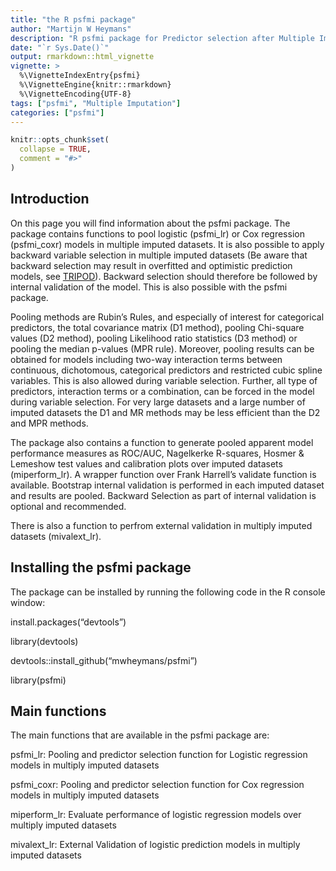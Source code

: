 ```yaml
---
title: "the R psfmi package"
author: "Martijn W Heymans"
description: "R psfmi package for Predictor selection after Multiple Imputation in Logistic and Cox Regression models"
date: "`r Sys.Date()`"
output: rmarkdown::html_vignette
vignette: >
  %\VignetteIndexEntry{psfmi}
  %\VignetteEngine{knitr::rmarkdown}
  %\VignetteEncoding{UTF-8}
tags: ["psfmi", "Multiple Imputation"]
categories: ["psfmi"]  
---
```


```r
knitr::opts_chunk$set(
  collapse = TRUE,
  comment = "#>"
)
```

## Introduction

On this page you will find information about the psfmi package. 
The	package contains functions to pool logistic (psfmi_lr) or Cox 
regression (psfmi_coxr) models in multiple imputed datasets. It is also possible to 
apply backward variable selection in multiple imputed datasets (Be aware that backward selection 
may result in overfitted and optimistic prediction models, see [TRIPOD](http://annals.org/aim/fullarticle/2088542/transparent-reporting-multivariable-prediction-model-individual-prognosis-diagnosis-tripod-explanation)). Backward selection should therefore be followed by internal validation of the model. This is also possible with the psfmi package. 

Pooling methods are Rubin's Rules, and especially of interest for categorical predictors,
the total covariance matrix (D1 method), pooling Chi-square values 
(D2 method), pooling Likelihood ratio statistics (D3 method) 
or pooling the median p-values (MPR rule). Moreover, pooling results can be obtained for
models including two-way interaction terms between continuous, dichotomous, categorical predictors
and restricted cubic spline variables. This is also allowed during variable selection. Further, 
all type of predictors, interaction terms or a combination, can be forced in the model during variable selection. 
For very large datasets and a large number of imputed datasets the D1 and MR methods may be less 
efficient than the D2 and MPR methods.

The package also contains a function to generate pooled apparent model performance 
measures as ROC/AUC, Nagelkerke R-squares, Hosmer & Lemeshow test values and calibration plots over imputed datasets (miperform_lr). A wrapper function 
over Frank Harrell's validate function is available. Bootstrap internal 
validation is performed in each imputed dataset and results are pooled. 
Backward Selection as part of internal validation	is optional and recommended.

There is also a function to perfrom external validation in multiply imputed 
datasets (mivalext_lr).  

## Installing the psfmi package

The package can be installed by running the following code in 
the R console window:
 
 install.packages("devtools")
 
 library(devtools)
 
 devtools::install_github("mwheymans/psfmi")
 
 library(psfmi)

## Main functions

The main functions that are available in the psfmi package are:

psfmi_lr: Pooling and predictor selection function for Logistic regression models in multiply imputed datasets 

psfmi_coxr: Pooling and predictor selection function for Cox regression models in multiply imputed datasets

miperform_lr: Evaluate performance of logistic regression models over multiply imputed datasets 

mivalext_lr: External Validation of logistic prediction models in multiply imputed datasets

